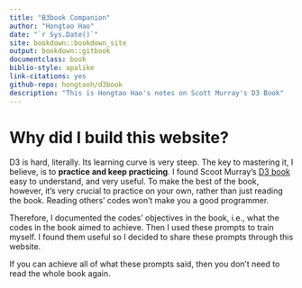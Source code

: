 ```yaml
--- 
title: "B3book Companion"
author: "Hongtao Hao"
date: "`r Sys.Date()`"
site: bookdown::bookdown_site
output: bookdown::gitbook
documentclass: book
biblio-style: apalike
link-citations: yes
github-repo: hongtaoh/d3book
description: "This is Hongtao Hao's notes on Scott Murray's D3 Book"
---
```


# Why did I build this website?{-}

D3 is hard, literally. Its learning curve is very steep. The key to mastering it, I believe, is to **practice and keep practicing**. I found Scoot Murray's [D3 book](https://alignedleft.com/work/d3-book-2e) easy to understand, and very useful. To make the best of the book, however, it's very crucial to practice on your own, rather than just reading the book. Reading others' codes won't make you a good programmer. 

Therefore, I documented the codes' objectives in the book, i.e., what the codes in the book aimed to achieve. Then I used these prompts to train myself. I found them useful so I decided to share these prompts through this website.

If you can achieve all of what these prompts said, then you don't need to read the whole book again. 
